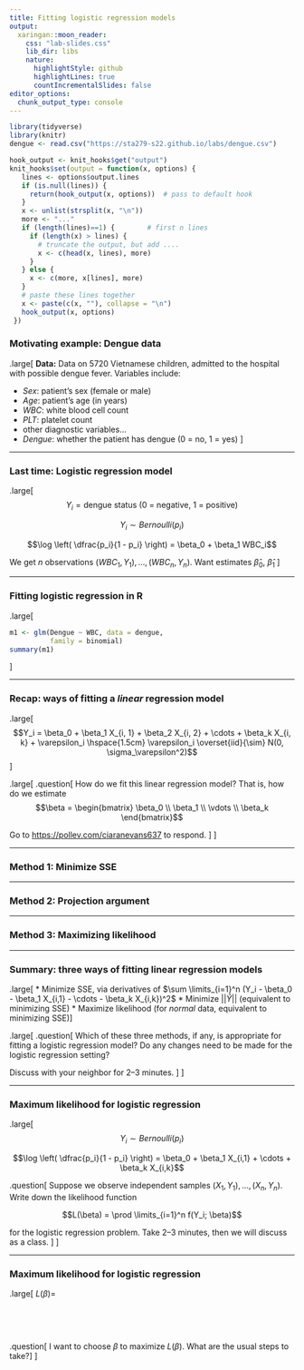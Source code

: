 ```yaml
---
title: Fitting logistic regression models
output:
  xaringan::moon_reader:
    css: "lab-slides.css"
    lib_dir: libs
    nature:
      highlightStyle: github
      highlightLines: true
      countIncrementalSlides: false
editor_options: 
  chunk_output_type: console
---
```


```r
library(tidyverse)
library(knitr)
dengue <- read.csv("https://sta279-s22.github.io/labs/dengue.csv")

hook_output <- knit_hooks$get("output")
knit_hooks$set(output = function(x, options) {
   lines <- options$output.lines
   if (is.null(lines)) {
     return(hook_output(x, options))  # pass to default hook
   }
   x <- unlist(strsplit(x, "\n"))
   more <- "..."
   if (length(lines)==1) {        # first n lines
     if (length(x) > lines) {
       # truncate the output, but add ....
       x <- c(head(x, lines), more)
     }
   } else {
     x <- c(more, x[lines], more)
   }
   # paste these lines together
   x <- paste(c(x, ""), collapse = "\n")
   hook_output(x, options)
 })
```

### Motivating example: Dengue data

.large[
**Data:** Data on 5720 Vietnamese children, admitted to the hospital with possible dengue fever. Variables include:

* *Sex*: patient's sex (female or male)
* *Age*: patient's age (in years)
* *WBC*: white blood cell count
* *PLT*: platelet count
* other diagnostic variables...
* *Dengue*: whether the patient has dengue (0 = no, 1 = yes)
]

---

### Last time: Logistic regression model

.large[
$$Y_i = \text{dengue status (0 = negative, 1 = positive)}$$

$$Y_i \sim Bernoulli(p_i)$$

$$\log \left( \dfrac{p_i}{1 - p_i} \right) = \beta_0 + \beta_1 WBC_i$$

We get $n$ observations $(WBC_1, Y_1), ..., (WBC_n, Y_n)$. Want estimates $\widehat{\beta}_0$, $\widehat{\beta}_1$
]

---

### Fitting logistic regression in R

.large[
```r
m1 <- glm(Dengue ~ WBC, data = dengue, 
          family = binomial)
summary(m1)
```
]

---

### Recap: ways of fitting a *linear* regression model

.large[
$$Y_i = \beta_0 + \beta_1 X_{i, 1} + \beta_2 X_{i, 2} + \cdots + \beta_k X_{i, k} + \varepsilon_i \hspace{1.5cm} \varepsilon_i \overset{iid}{\sim} N(0, \sigma_\varepsilon^2)$$
]

.large[
.question[
How do we fit this linear regression model? That is, how do we estimate $$\beta = \begin{bmatrix} \beta_0 \\ \beta_1 \\ \vdots \\ \beta_k \end{bmatrix}$$

Go to [https://pollev.com/ciaranevans637](https://pollev.com/ciaranevans637) to respond.
]
]

---

### Method 1: Minimize SSE

---

### Method 2: Projection argument

---

### Method 3: Maximizing likelihood

---

### Summary: three ways of fitting linear regression models

.large[
* Minimize SSE, via derivatives of $\sum \limits_{i=1}^n (Y_i - \beta_0 - \beta_1 X_{i,1} - \cdots - \beta_k X_{i,k})^2$
* Minimize $||\widehat{Y}||$ (equivalent to minimizing SSE)
* Maximize likelihood (for *normal* data, equivalent to minimizing SSE)
]

.large[
.question[
Which of these three methods, if any, is appropriate for fitting a logistic regression model? Do any changes need to be made for the logistic regression setting?

Discuss with your neighbor for 2--3 minutes.
]
]

---

### Maximum likelihood for logistic regression

.large[
$$Y_i \sim Bernoulli(p_i)$$

$$\log \left( \dfrac{p_i}{1 - p_i} \right) = \beta_0 + \beta_1 X_{i,1} + \cdots + \beta_k X_{i,k}$$

.question[
Suppose we observe independent samples $(X_1, Y_1),...,(X_n, Y_n)$. Write down the likelihood function

$$L(\beta) = \prod \limits_{i=1}^n f(Y_i; \beta)$$

for the logistic regression problem. Take 2--3 minutes, then we will discuss as a class.
]
]

---

### Maximum likelihood for logistic regression

.large[
$L(\beta) =$

<br/>

<br/>

.question[
I want to choose $\beta$ to maximize $L(\beta)$. What are the usual steps to take?
]
]